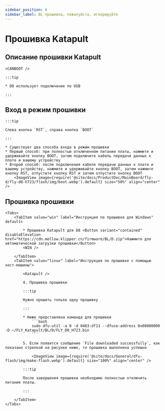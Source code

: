 ```yaml
---
sidebar_position: 6
sidebar_label: BL прошивка, пожалуйста, игнорируйте
---
```









# Прошивка Katapult

## Описание прошивки Katapult

    <CANBOOT />

    :::tip

    * D8 использует подключение по USB

    :::

## Вход в режим прошивки

    :::tip

    Слева кнопка `RST`, справа кнопка `BOOT`

    :::

    * Существует два способа входа в режим прошивки
    * Первый способ: при полностью отключенном питании платы, нажмите и удерживайте кнопку BOOT, затем подключите кабель передачи данных к плате и вашему устройству
    * Второй способ: после подключения кабеля передачи данных к плате и вашему устройству, нажмите и удерживайте кнопку BOOT, затем нажмите кнопку RST, отпустите кнопку RST и затем отпустите кнопку BOOT
        <ImageView image={require('@site/docs/ProductDoc/MainBoard/fly-d/fly-d8-h723/flash/img/boot.webp').default} size="50%" align="center" />

## Прошивка прошивки
    <Tabs>
        <TabItem value="win" label="Инструкция по прошивке для Windows" default>

            * Прошивка Katapult для D8 <Button variant="contained" disableElevation href="https://cdn.mellow.klipper.cn/firmware/BL/D.zip">Нажмите для автоматической загрузки прошивки</Button>
            <WIN />

        </TabItem>
        <TabItem value="linux" label="Инструкция по прошивке с помощью хост-машины">

            <Katapult />

            4. Прошивка прошивки

            :::tip

            Нужно прошить только одну прошивку

            :::

            * Ниже представлена команда для прошивки
                ```bash
                sudo dfu-util -a 0 -d 0483:df11 --dfuse-address 0x08000000 -D ~/FLY_Katapult/BL/D/FLY_D8_H723.bin
                ```

            5. Если появится сообщение `File downloaded successfully`, как показано стрелкой на рисунке ниже, то прошивка выполнена успешно

                <ImageView image={require('@site/docs/General/dfu-flash/img/make-flash.webp').default} size="100%" align="center" />

            :::tip

            После завершения прошивки необходимо полностью отключить питание платы.

            :::

        </TabItem>
    </Tabs>